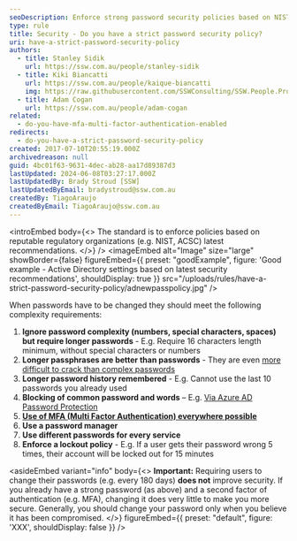 ```yaml
---
seoDescription: Enforce strong password security policies based on NIST and ACSC recommendations to protect your digital identity.
type: rule
title: Security - Do you have a strict password security policy?
uri: have-a-strict-password-security-policy
authors:
  - title: Stanley Sidik
    url: https://ssw.com.au/people/stanley-sidik
  - title: Kiki Biancatti
    url: https://ssw.com.au/people/kaique-biancatti
    img: https://raw.githubusercontent.com/SSWConsulting/SSW.People.Profiles/main/Kaique-Biancatti/Images/Kaique-Biancatti-Profile.jpg
  - title: Adam Cogan
    url: https://ssw.com.au/people/adam-cogan
related:
  - do-you-have-mfa-multi-factor-authentication-enabled
redirects:
  - do-you-have-a-strict-password-security-policy
created: 2017-07-10T20:55:19.000Z
archivedreason: null
guid: 4bc01f63-9631-4dec-ab28-aa17d89387d3
lastUpdated: 2024-06-08T03:27:17.000Z
lastUpdatedBy: Brady Stroud [SSW]
lastUpdatedByEmail: bradystroud@ssw.com.au
createdBy: TiagoAraujo
createdByEmail: TiagoAraujo@ssw.com.au
---
```


<introEmbed
  body={<>
The standard is to enforce policies based on reputable regulatory organizations (e.g. NIST, ACSC) latest recommendations.
  </>}
/>
<imageEmbed
  alt="Image"
  size="large"
  showBorder={false}
  figureEmbed={{
    preset: "goodExample",
    figure: 'Good example - Active Directory settings based on latest security recommendations',
    shouldDisplay: true
  }}
  src="/uploads/rules/have-a-strict-password-security-policy/adnewpasspolicy.jpg"
/>

When passwords have to be changed they should meet the following complexity requirements:

1. **Ignore password complexity (numbers, special characters, spaces) but require longer passwords** - E.g. Require 16 characters length minimum, without special characters or numbers
2. **Longer passphrases are better than passwords** - They are even [more difficult to crack than complex passwords](https://www.zdnet.com/article/fbi-recommends-passphrases-over-password-complexity)
3. **Longer password history remembered** - E.g. Cannot use the last 10 passwords you already used
4. **Blocking of common password and words** – E.g. [Via Azure AD Password Protection](https://learn.microsoft.com/en-us/azure/active-directory/authentication/concept-password-ban-bad-on-premises?WT.mc_id=ES-MVP-33518)
5. **[Use of MFA (Multi Factor Authentication) everywhere possible](/do-you-have-mfa-multi-factor-authentication-enabled)**
6. **Use a password manager**
7. **Use different passwords for every service**
8. **Enforce a lockout policy** - E.g. If a user gets their password wrong 5 times, their account will be locked out for 15 minutes

<asideEmbed
  variant="info"
  body={<>
    **Important:** Requiring users to change their passwords (e.g. every 180 days) **does not** improve security. If you already have a strong password (as above) and a second factor of authentication (e.g. MFA), changing it does very little to make you more secure. Generally, you should change your password only when you believe it has been compromised.
  </>}
  figureEmbed={{
    preset: "default",
    figure: 'XXX',
    shouldDisplay: false
  }}
/>
